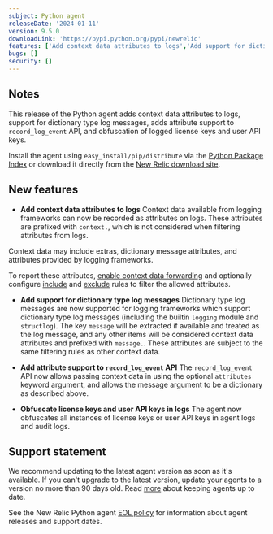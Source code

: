 ```yaml
---
subject: Python agent
releaseDate: '2024-01-11'
version: 9.5.0
downloadLink: 'https://pypi.python.org/pypi/newrelic'
features: ['Add context data attributes to logs','Add support for dictionary type log messages','Obfuscate license keys and user API keys in logs','Add attribute support to `record_log_event` API']
bugs: []
security: []
---
```


## Notes

This release of the Python agent adds context data attributes to logs, support for dictionary type log messages, adds attribute support to `record_log_event` API, and obfuscation of logged license keys and user API keys.

Install the agent using `easy_install/pip/distribute` via the [Python Package Index](https://pypi.python.org/pypi/newrelic) or download it directly from the [New Relic download site](https://download.newrelic.com/python_agent/release).


## New features

* **Add context data attributes to logs**
Context data available from logging frameworks can now be recorded as attributes on logs. These attributes are prefixed with `context.`, which is not considered when filtering attributes from logs.

Context data may include extras, dictionary message attributes, and attributes provided by logging frameworks.

To report these attributes, [enable context data forwarding](/docs/agents/python-agent/configuration/python-agent-configuration#application_logging.forwarding.context_data.enabled) and optionally configure [include](/docs/agents/python-agent/configuration/python-agent-configuration#application_logging.forwarding.context_data.include) and [exclude](/docs/agents/python-agent/configuration/python-agent-configuration#application_logging.forwarding.context_data.exclude) rules to filter the allowed attributes.

* **Add support for dictionary type log messages**
Dictionary type log messages are now supported for logging frameworks which support dictionary type log messages (including the builtin `logging` module and `structlog`). The key `message` will be extracted if available and treated as the log message, and any other items will be considered context data attributes and prefixed with `message.`. These attributes are subject to the same filtering rules as other context data.

* **Add attribute support to `record_log_event` API**
The `record_log_event` API now allows passing context data in using the optional `attributes` keyword argument, and allows the message argument to be a dictionary as described above.

* **Obfuscate license keys and user API keys in logs**
The agent now obfuscates all instances of license keys or user API keys in agent logs and audit logs.

## Support statement

We recommend updating to the latest agent version as soon as it's available. If you can't upgrade to the latest version, update your agents to a version no more than 90 days old. Read [more](/docs/new-relic-solutions/new-relic-one/install-configure/update-new-relic-agent/) about keeping agents up to date.

See the New Relic Python agent [EOL policy](/docs/apm/agents/python-agent/getting-started/python-agent-eol-policy/) for information about agent releases and support dates.
